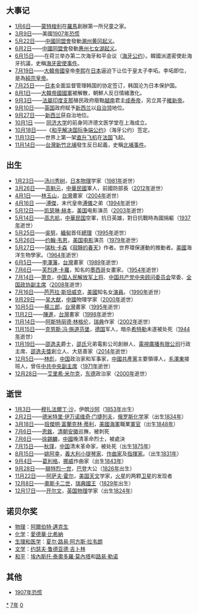 {{yearTOC|1907|清'''[[光绪|光绪]]三十三年'''；日本'''[[明治|明治]]四十年'''；韓國'''[[光武|光武]]十一年，[[隆熙|隆熙]]元年'''；越南'''[[成泰|成泰]]十九年'''，'''[[维新_(阮朝)|维新]]元年'''}}
{{C21YearInTopic|1907年}}
{{Year in other calendars|year=1907}}

== 大事记 ==
* [[1月6日|1月6日]]——[[蒙特梭利|蒙特梭利]]在[[羅馬|羅馬]]創辦第一所兒童之家。
* [[3月9日|3月9日]]——美國[[1907年恐慌|1907年恐慌]]
* [[5月22日|5月22日]]——[[中國同盟會|中國同盟會]]發動[[潮州|潮州]][[黄冈起义|黄冈起义]]。
* [[6月2日|6月2日]]——[[中國同盟會|中國同盟會]]發動[[惠州|惠州]][[七女湖起义|七女湖起义]]。
* [[6月15日|6月15日]]——在荷兰举办第二次海牙和平会议（[[海牙公约|海牙公约]]）。韓國派遣密使赴海牙抗議，史稱[[海牙密使事件|海牙密使事件]]。
* [[7月19日|7月19日]]——[[大韓帝國|大韓帝國]]皇帝[[朝鮮高宗|李熙]]在[[日本|日本]]逼迫下让位于皇太子李坧。李坧即位，是為[[朝鮮純宗|純宗皇帝]]。
* [[7月25日|7月25日]]——[[日本|日本]]全面监督管理韩国的协定签订，韩国沦为日本保护国。
* [[8月1日|8月1日]]——[[大韓帝國軍|大韓帝國國軍]]被解散，朝鮮人反日情緒激化。
* [[9月3日|9月3日]]——[[法屬印度支那|法屬印度支那]]殖民政府廢黜[[越南|越南]]君主[[成泰帝|成泰帝]]，另立其子[[維新帝|維新帝]]。
* [[9月10日|9月10日]]——[[英国|英国]]政府赋予[[新西兰|新西兰]]以[[自治领|自治领]]地位。
* [[9月27日|9月27日]]——[[新西兰|新西兰]]获自治地位。
* [[10月1日|10月1日]] —— [[同济大学|同济大学]]的前身同济德文医学堂在上海成立。
* [[10月18日|10月18日]]——《[[和平解决国际争端公约|和平解决国际争端公约]]》（海牙公约）签定。
* [[11月13日|11月13日]]——世界上第一架[[直升飞机|直升飞机]]在[[法国|法国]]飞起。
* [[11月14日|11月14日]]——[[台灣|台灣]][[新竹廳|新竹]][[北埔鄉|北埔]]發生反日起義，史稱[[北埔事件|北埔事件]]。

== 出生 ==
* [[1月23日|1月23日]]——[[汤川秀树|汤川秀树]]，[[日本|日本]][[物理|物理]]学家（[[1981年|1981年]]逝世）
* [[3月26日|3月26日]]——[[高魁元|高魁元]]，[[中華民國|中華民國]]軍人，前國防部長（[[2012年|2012年]]逝世）
* [[4月1日|4月1日]]——[[林玉山|林玉山]]，[[台灣|台灣]]畫家（[[2004年|2004年]]逝世）
* [[4月16日|4月16日]] ——[[溥傑|溥傑]]，末代皇帝[[溥儀|溥儀]]之弟（[[1994年|1994年]]逝世）
* [[5月12日|5月12日]]——[[凯瑟琳·赫本|凯瑟琳·赫本]]，[[美国|美国]]电影演员（[[2003年|2003年]]逝世）
* [[5月14日|5月14日]]——[[高志航|高志航]]，[[中華民国|中華民国]]空軍，抗日英雄，對日抗戰時為國捐軀（[[1937年|1937年]]逝世）
* [[5月25日|5月25日]]——[[吳努|吳努]]，[[緬甸|緬甸]]首任[[總理|總理]]（[[1995年|1995年]]逝世）
* [[5月26日|5月26日]]——[[约翰·韦恩_(美国电影演员)|约翰·韦恩]]，[[美国|美国]][[电影|电影]]演员（[[1979年|1979年]]逝世）
* [[5月27日|5月27日]]——[[瑞秋·卡森|瑞秋·卡森]]《[[寂靜的春天|寂靜的春天]]》作者。世界環保運動的推動者。[[美國|美國]]海洋生物學家。（[[1964年|1964年]]逝世）
* [[6月5日|6月5日]]——[[李澤藩|李澤藩]]，[[台灣|台灣]]畫家（[[1989年|1989年]]逝世）
* [[7月6日|7月6日]]——[[芙烈達·卡蘿|芙烈達·卡蘿]]，知名的[[墨西哥|墨西哥]]女畫家。（[[1954年|1954年]]逝世）
* [[7月14日|7月14日]]──[[萧克|萧克]]，[[中国人民解放军上将|中国人民解放军上将]]、[[中国共产党中央顾问委员会|中国共产党中央顾问委员会]]常委、[[全国政协副主席|全国政协副主席]]（[[2008年|2008年]]逝世）
* [[7月16日|7月16日]]——[[芭芭拉·斯坦威克|芭芭拉·斯坦威克]]，[[美國|美國]]知名女[[演員|演員]]。（[[1990年|1990年]]逝世）
* [[9月29日|9月29日]]——[[吴大猷|吴大猷]]，[[中國|中國]]物理学家（[[2000年|2000年]]逝世）
* [[10月5日|10月5日]]——[[楊三郎_(畫家)|楊三郎]]，[[台灣|台灣]]畫家（[[1995年|1995年]]逝世）
* [[11月2日|11月2日]]——[[陳進_(畫家)|陳進]]，[[台灣|台灣]]畫家（[[1998年|1998年]]逝世）
* [[11月14日|11月14日]]——[[阿斯特丽德·林格伦|阿斯特丽德·林格伦]]，[[瑞典|瑞典]]作家（[[2002年|2002年]]逝世）
* [[11月15日|11月15日]]——[[克劳斯·冯·施道芬堡|克劳斯·冯·施道芬堡]]，[[德国|德国]]军人，暗杀[[希特勒|希特勒]]未遂被处死（[[1944年|1944年]]逝世）
* [[11月19日|11月19日]]——[[邵逸夫|邵逸夫]]爵士，[[邵氏|邵氏]]兄弟電影公司創辦人、[[電視廣播有限公司|電視廣播有限公司]]行政主席、[[邵逸夫獎|邵逸夫獎]]創立人、大慈善家（[[2014年|2014年]]逝世）
* [[12月5日|12月5日]]——[[林彪|林彪]]，[[中国|中国]]政治家和军事家，[[中國共產黨|中國共產黨]]主要領導人，[[毛澤東|毛澤東]]接班人，曾任[[中共中央副主席|中共中央副主席]]（[[1971年|1971年]]逝世）
* [[12月28日|12月28日]]——[[艾里希·米尔克|艾里希·米尔克]]，[[东德|东德]]政治家（[[2000年|2000年]]逝世）

== 逝世 ==
* [[1月3日|1月3日]]——[[穆扎法爾丁·沙|穆扎法爾丁·沙]]，伊朗[[沙阿|沙阿]]（[[1853年|1853年]]出生）
* [[2月2日|2月2日]]——[[德米特里·伊万诺维奇·门捷列夫|德米特里·伊万诺维奇·门捷列夫]]，[[俄罗斯|俄罗斯]][[化学|化学]]家（出生[[1834年|1834年]]）
* [[3月18日|3月18日]]——[[班傑明·富蘭克林·蒂利|班傑明·富蘭克林·蒂利]]，[[美國海軍|美國海軍]]職業[[軍官|軍官]]（出生[[1848年|1848年]]）
* [[7月6日|7月6日]]——[[恩銘|恩銘]]，[[清朝|清朝]][[安徽|安徽]]巡撫，被刺死
* [[7月6日|7月6日]]——[[徐錫麟|徐錫麟]]，[[中國|中國]]晚清革命烈士，被處決
* [[7月15日|7月15日]]——[[秋瑾|秋瑾]]，[[中国|中国]]清末革命家，被处死（出生[[1875年|1875年]]）
* [[8月15日|8月15日]]——[[姚阿幸·約瑟夫|姚阿幸]]，[[義大利|義大利]][[小提琴家|小提琴家]]、[[作曲家|作曲家]]及[[指揮家|指揮家]]。（出生[[1831年|1831年]]）
* [[9月4日|9月4日]]——[[爱德华·格里格|葛利格]]，[[挪威|挪威]]作曲家（出生[[1843年|1843年]]）
* [[9月28日|9月28日]]——[[弗里德里希一世_(巴登)|腓特烈一世]]，[[巴登大公國|巴登]]大公（[[1826年|1826年]]出生）
* [[11月22日|11月22日]]——[[阿萨夫·霍尔|阿萨夫·霍尔]]，[[美国|美国]][[天文|天文]]学家，[[火星|火星]]的两颗[[卫星|卫星]]的发现者
* [[12月8日|12月8日]]——[[奧斯卡二世|奧斯卡二世]]，[[瑞典君主列表|瑞典國王]]（[[1829年|1829年]]出生）
* [[12月17日|12月17日]]——[[第一代开尔文男爵威廉·汤姆森|开尔文]]，[[英国|英国]][[物理|物理]]学家（出生[[1824年|1824年]]）

== 诺贝尔奖 ==
* [[诺贝尔物理学奖|物理]]：[[阿爾伯特·邁克生|阿爾伯特·邁克生]]
* [[诺贝尔化学奖|化学]]：[[愛德華·比希納|愛德華·比希納]]
* [[诺贝尔医学奖|生理和医学]]：[[夏尔·路易·阿方斯·拉韦朗|夏尔·路易·阿方斯·拉韦朗]]
* [[诺贝尔文学奖|文学]]：[[约瑟夫·鲁德亚德·吉卜林|约瑟夫·鲁德亚德·吉卜林]]
* [[诺贝尔和平奖|和平]]：[[埃內斯托·泰奧多羅·莫內塔|埃內斯托·泰奧多羅·莫內塔]]和[[路易·雷諾_(法理學家)|路易·勒诺]]

== 其他 ==
{{Wikisource year mention}}
*[[1907年恐慌|1907年恐慌]]

[[Category:1907年|*]]
[[Category:1900年代|7年]]
[[Category:20世纪各年|0]]
